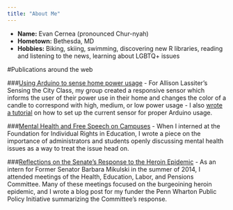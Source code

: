 ```yaml
---
title: "About Me"
---
```

- __Name:__ Evan Cernea (pronounced Chur-nyah)
- __Hometown:__ Bethesda, MD
- __Hobbies:__ Biking, skiing, swimming, discovering new R libraries, reading and listening to the news, learning about LGBTQ+ issues

#Publications around the web

###[Using Arduino to sense home power usage](http://www.sensingthecity.com/powerdown-challenge-kit/)
- For Allison Lassiter's Sensing the City Class, my group created a responsive sensor which informs the user of their power use in their home and changes the color of a candle to correspond with high, medium, or low power usage
- I also [wrote a tutorial](http://www.sensingthecity.com/creating-a-non-invasive-current-sensor/) on how to set up the current sensor for proper Arduino usage.

###[Mental Health and Free Speech on Campuses](https://www.thefire.org/the-blue-scare-on-campuses-the-administrations-role-in-quieting-difficult-discussions/)
- When I interned at the Foundation for Individual Rights in Education, I wrote a piece on the importance of administrators and students openly discussing mental health issues as a way to treat the issue head on.

###[Reflections on the Senate's Response to the Heroin Epidemic](https://publicpolicy.wharton.upenn.edu/live/news/460-heroine-is-bigger-than-the-velvet-underground)
- As an intern for Former Senator Barbara Mikulski in the summer of 2014, I attended meetings of the Health, Education, Labor, and Pensions Committee. Many of these meetings focused on the burgeoining heroin epidemic, and I wrote a blog post for my funder the Penn Wharton Public Policy Initiative summarizing the Committee's response.